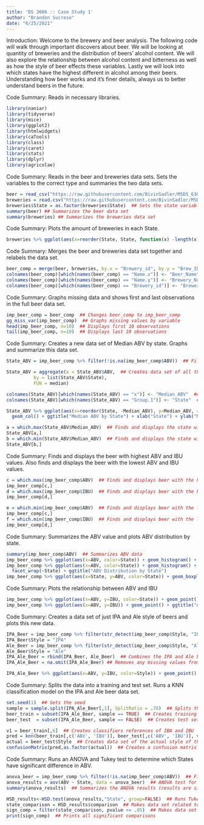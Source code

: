 ```yaml
---
title: 'DS 3606 :: Case Study 1'
author: "Brandon Sucrese"
date: "6/25/2021"
---
```


Introduction: Welcome to the brewery and beer analysis. The following code will walk through important discovers about beer. We will be looking at quantity of breweries and the distribution of beers' alcohol content. We will also explore the relationship between alcohol content and bitterness as well as how the style of beer effects these variables. Lastly we will look into which states have the highest different in alcohol among their beers. Understanding how beer works and it's finer details, always us to better understand beers in the future.

Code Summary: Reads in necessary libraries.
```r
library(naniar)
library(tidyverse)
library(mice)
library(ggplot2)
library(htmlwidgets)
library(caTools)
library(class)
library(caret)
library(stats)
library(dplyr)
library(agricolae)
```

Code Summary: Reads in the beer and breweries data sets. Sets the variables to the correct type and summaries the two data sets.
```r
beer = read_csv("https://raw.githubusercontent.com/BivinSadler/MSDS_6306_Doing-Data-Science/Master/Unit%208%20and%209%20Case%20Study%201/Beers.csv") 
breweries = read.csv("https://raw.githubusercontent.com/BivinSadler/MSDS_6306_Doing-Data-Science/Master/Unit%208%20and%209%20Case%20Study%201/Breweries.csv")
breweries$State = as.factor(breweries$State)  ## Sets the state variable to a factor
summary(beer) ## Summarizes the beer data set
summary(breweries) ## Summarizes the breweries data set
```

Code Summary: Plots the amount of breweries in each State.
```r
breweries %>% ggplot(aes(x=reorder(State, State, function(x) -length(x)))) + geom_bar() + ggtitle("Breweries by State") + xlab("States")
```

Code Summary: Merges the beer and breweries data set together and relabels the data set.
```r
beer_comp = merge(beer, breweries, by.x = "Brewery_id", by.y = "Brew_ID")  ## Merges the beer and breweries data sets
colnames(beer_comp)[which(names(beer_comp) == "Name.x")] <- "Beer_Name"  ## Renames column to Beer_Name
colnames(beer_comp)[which(names(beer_comp) == "Name.y")] <- "Brewery_Name"  ## Renames column to Brewery_Name
colnames(beer_comp)[which(names(beer_comp) == "Brewery_id")] <- "Brewery_ID"  ## Renames column to Brewery_ID
```

Code Summary: Graphs missing data and shows first and last observations in the full beer data set.
```r
imp_beer_comp = beer_comp  ## Changes beer_comp to imp_beer_comp
gg_miss_var(imp_beer_comp)  ## Graphs missing values by variable
head(imp_beer_comp, n=10)  ## Displays first 10 observations
tail(imp_beer_comp, n=10)  ## Displays last 10 observations
```

Code Summary: Creates a new data set of Median ABV by state. Graphs and summarize this data set.
```r
State_ABV = imp_beer_comp %>% filter(!is.na(imp_beer_comp$ABV))  ## Filters out any rows with missing values for ABV

State_ABV = aggregate(x = State_ABV$ABV,  ## Creates data set of all the states and their corresponding median ABV values
          by = list(State_ABV$State),
          FUN = median)

colnames(State_ABV)[which(names(State_ABV) == "x")] <- "Median_ABV"  ## Renames column to Median_ABV
colnames(State_ABV)[which(names(State_ABV) == "Group.1")] <- "State"  ## Renames column to State

State_ABV %>% ggplot(aes(x=reorder(State, -Median_ABV), y=Median_ABV, color=State)) +  ## Graphs Median ABV by State in order
  geom_col() + ggtitle("Median ABV by State") + xlab("State") + ylab("Median ABV")  

a = which.max(State_ABV$Median_ABV)  ## Finds and displays the state with the greatest median ABV
State_ABV[a,]
b = which.min(State_ABV$Median_ABV)  ## Finds and displays the state with the lowest median ABV
State_ABV[b,]
```

Code Summary: Finds and displays the beer with highest ABV and IBU values. Also finds and displays the beer with the lowest ABV and IBU values.
```r
c = which.max(imp_beer_comp$ABV)  ## Finds and displays beer with the highest ABV value
imp_beer_comp[c,]
d = which.max(imp_beer_comp$IBU)  ## Finds and displays beer with the highest IBU value
imp_beer_comp[d,]

e = which.min(imp_beer_comp$ABV)  ## Finds and displays beer with the lowest ABV value
imp_beer_comp[c,]
f = which.min(imp_beer_comp$IBU)  ## Finds and displays beer with the lowest IBU value
imp_beer_comp[d,]
```

Code Summary: Summarizes the ABV value and plots ABV distribution by state.
```r
summary(imp_beer_comp$ABV)  ## Summarizes ABV data
imp_beer_comp %>% ggplot(aes(x=ABV, color=State)) + geom_histogram() + ggtitle("ABV Distribution") ## Histogram plot of ABV distribution
imp_beer_comp %>% ggplot(aes(x=ABV, color=State)) + geom_histogram() +  ## Histogram plot of ABV distribution by state histogram
  facet_wrap(~State) + ggtitle("ABV Distribution by State")
imp_beer_comp %>% ggplot(aes(x=State, y=ABV, color=State)) + geom_boxplot() + ggtitle("ABV Distribution by State")  ## Boxplot of ABV distribution by state
```

Code Summary: Plots the relationship between ABV and IBU
```r
imp_beer_comp %>% ggplot(aes(x=ABV, y=IBU, color=State)) + geom_point() + ggtitle("ABV vs IBU")  ## Scatter plot comparing ABV and IBU (Points colored by state)
imp_beer_comp %>% ggplot(aes(x=ABV, y=IBU)) + geom_point() + ggtitle("ABV vs IBU") + geom_smooth(method = "lm") ## Scatter plot comparing ABV and IBU with a linear regression line
```

Code Summary: Creates a data set of just IPA and Ale style of beers and plots this new data.
```r
IPA_Beer = imp_beer_comp %>% filter(str_detect(imp_beer_comp$Style, "IPA"))  ## Creates data set of just IPA beers
IPA_Beer$Style = "IPA"
Ale_Beer = imp_beer_comp %>% filter(str_detect(imp_beer_comp$Style, "Ale"))  ## Creates data set of just Ale beers
Ale_Beer$Style = "Ale"
IPA_Ale_Beer = rbind(IPA_Beer, Ale_Beer)  ## Combines the IPA and Ale beer data sets together
IPA_Ale_Beer = na.omit(IPA_Ale_Beer) ## Removes any missing values from the data set

IPA_Ale_Beer %>% ggplot(aes(x=ABV, y=IBU, color=Style)) + geom_point() + ggtitle("ABV vs IBU") ## Scatter plot of IBU and ABV, style of Beers are colored
```

Code Summary: Splits the data into a training and test set. Runs a KNN classification model on the IPA and Ale beer data set.
```r
set.seed(1)  ## Sets the seed
sample = sample.split(IPA_Ale_Beer[,1], SplitRatio = .70)  ## Splits the data using 30/70 ratio
beer_train = subset(IPA_Ale_Beer, sample == TRUE)  ## Creates training set
beer_test  = subset(IPA_Ale_Beer, sample == FALSE)  ## Creates test set

v1 = beer_train[,6]  ## Creates classifiers references of IBA and IBU
pred = knn(beer_train[,c('ABV', 'IBU')], beer_test[,c('ABV', 'IBU')], v1, k=2, prob = TRUE)  ## Creates data set of predictions using the KNN model for the style of beers (IPA vs Ale)
actual = beer_test$Style  ## Creates data set of the actual style of the beers
confusionMatrix(pred,as.factor(actual))  ## Creates a confusion matrix of the predicted and actual style of the beers
```

Code Summary: Runs an ANOVA and Tukey test to determine which States have significant difference in ABV.
```r
anova_beer = imp_beer_comp %>% filter(!is.na(imp_beer_comp$ABV))  ## Filters out all NA values in ABV
anova_results = aov(ABV ~ State, data = anova_beer)  ## ANOVA test for ABV between all States
summary(anova_results)  ## Summarizes the ANOVA results (results are significant)

HSD_results<-HSD.test(anova_results,"State", group=FALSE)  ## Runs Tukey pairwise comparison test
state_comparison = HSD_results$comparison  ## Makes data set related to comparisons including pvalues
sign_comp = filter(state_comparison, pvalue <= .05)  ## Makes data set of only comparison at are significant (pvalues <= 0.5)
print(sign_comp)  ## Prints all significant comparisons
```
